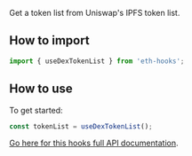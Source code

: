 Get a token list from Uniswap's IPFS token list.

## How to import

```typescript
import { useDexTokenList } from 'eth-hooks';
```

## How to use

To get started:

```typescript
const tokenList = useDexTokenList();
```

[Go here for this hooks full API documentation](../../api/modules/Hooks#usedextokenlist).
